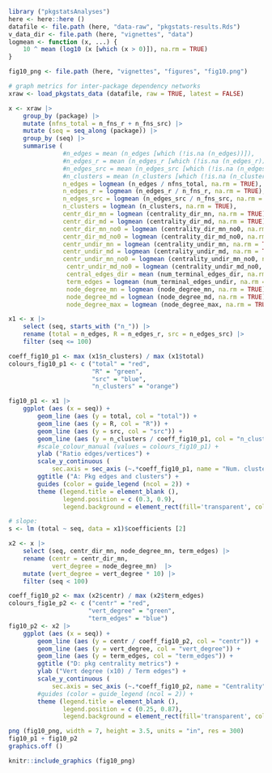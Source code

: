 
<!--
Fig 9 but over package release instead of year
-->

```r
library ("pkgstatsAnalyses")
here <- here::here ()
datafile <- file.path (here, "data-raw", "pkgstats-results.Rds")
v_data_dir <- file.path (here, "vignettes", "data")
logmean <- function (x, ...) {
    10 ^ mean (log10 (x [which (x > 0)]), na.rm = TRUE)
}

fig10_png <- file.path (here, "vignettes", "figures", "fig10.png")
```

```r
# graph metrics for inter-package dependency networks
xraw <- load_pkgstats_data (datafile, raw = TRUE, latest = FALSE)

x <- xraw |>
    group_by (package) |>
    mutate (nfns_total = n_fns_r + n_fns_src) |>
    mutate (seq = seq_along (package)) |>
    group_by (seq) |>
    summarise (
               #n_edges = mean (n_edges [which (!is.na (n_edges))]),
               #n_edges_r = mean (n_edges_r [which (!is.na (n_edges_r))]),
               #n_edges_src = mean (n_edges_src [which (!is.na (n_edges_src))]),
               #n_clusters = mean (n_clusters [which (!is.na (n_clusters))]),
               n_edges = logmean (n_edges / nfns_total, na.rm = TRUE),
               n_edges_r = logmean (n_edges_r / n_fns_r, na.rm = TRUE),
               n_edges_src = logmean (n_edges_src / n_fns_src, na.rm = TRUE),
               n_clusters = logmean (n_clusters, na.rm = TRUE),
               centr_dir_mn = logmean (centrality_dir_mn, na.rm = TRUE),
               centr_dir_md = logmean (centrality_dir_md, na.rm = TRUE),
               centr_dir_mn_no0 = logmean (centrality_dir_mn_no0, na.rm = TRUE),
               centr_dir_md_no0 = logmean (centrality_dir_md_no0, na.rm = TRUE),
               centr_undir_mn = logmean (centrality_undir_mn, na.rm = TRUE),
               centr_undir_md = logmean (centrality_undir_md, na.rm = TRUE),
               centr_undir_mn_no0 = logmean (centrality_undir_mn_no0, na.rm = TRUE),
                centr_undir_md_no0 = logmean (centrality_undir_md_no0, na.rm = TRUE),
                central_edges_dir = mean (num_terminal_edges_dir, na.rm = TRUE),
                term_edges = logmean (num_terminal_edges_undir, na.rm = TRUE),
                node_degree_mn = logmean (node_degree_mn, na.rm = TRUE),
                node_degree_md = logmean (node_degree_md, na.rm = TRUE),
                node_degree_max = logmean (node_degree_max, na.rm = TRUE))
```


```r
x1 <- x |>
    select (seq, starts_with ("n_")) |>
    rename (total = n_edges, R = n_edges_r, src = n_edges_src) |>
    filter (seq <= 100)

coeff_fig10_p1 <- max (x1$n_clusters) / max (x1$total)
colours_fig10_p1 <- c ("total" = "red",
                       "R" = "green",
                       "src" = "blue",
                       "n_clusters" = "orange")

fig10_p1 <- x1 |>
    ggplot (aes (x = seq)) +
        geom_line (aes (y = total, col = "total")) +
        geom_line (aes (y = R, col = "R")) +
        geom_line (aes (y = src, col = "src")) +
        geom_line (aes (y = n_clusters / coeff_fig10_p1, col = "n_clusters")) +
        #scale_colour_manual (values = colours_fig10_p1) +
        ylab ("Ratio edges/vertices") +
        scale_y_continuous (
            sec.axis = sec_axis (~.*coeff_fig10_p1, name = "Num. clusters")) +
        ggtitle ("A: Pkg edges and clusters") +
        guides (color = guide_legend (ncol = 2)) +
        theme (legend.title = element_blank (),
               legend.position = c (0.3, 0.9),
               legend.background = element_rect(fill='transparent', colour='transparent'))

# slope:
s <- lm (total ~ seq, data = x1)$coefficients [2]
```

```r
x2 <- x |>
    select (seq, centr_dir_mn, node_degree_mn, term_edges) |>
    rename (centr = centr_dir_mn,
            vert_degree = node_degree_mn)  |>
    mutate (vert_degree = vert_degree * 10) |>
    filter (seq < 100)

coeff_fig10_p2 <- max (x2$centr) / max (x2$term_edges)
colours_fig1e_p2 <- c ("centr" = "red",
                      "vert_degree" = "green",
                      "term_edges" = "blue")
fig10_p2 <- x2 |>
    ggplot (aes (x = seq)) +
        geom_line (aes (y = centr / coeff_fig10_p2, col = "centr")) +
        geom_line (aes (y = vert_degree, col = "vert_degree")) +
        geom_line (aes (y = term_edges, col = "term_edges")) +
        ggtitle ("D: pkg centrality metrics") +
        ylab ("Vert degree (x10) / Term edges") +
        scale_y_continuous (
            sec.axis = sec_axis (~.*coeff_fig10_p2, name = "Centrality")) +
        #guides (color = guide_legend (ncol = 2)) +
        theme (legend.title = element_blank (),
               legend.position = c (0.25, 0.87),
               legend.background = element_rect(fill='transparent', colour='transparent'))
```


```r
png (fig10_png, width = 7, height = 3.5, units = "in", res = 300)
fig10_p1 + fig10_p2
graphics.off ()
```

```r
knitr::include_graphics (fig10_png)
```
